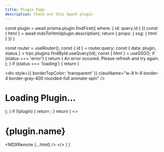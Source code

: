 ```yaml
---
title: Plugin Page
description: Check out this Spark plugin
---
```



  const plugin = await prisma.plugin.findFirst({ where: { id: query.id } })
  const { html } = await mdxToHtml(plugin.description);
  return { props: { ssg: { html } }}
}
 
  const router = useRouter();
  const { id } = router.query;
  const { data: plugin, status } = trpc.plugins.findById.useQuery(id);
  const { html } = useSSG();
  if (status === 'error') {
    return (
      <Callout type="error">An error occured. Please refresh and try again.</Callout>
    );
  }
  if (status === 'loading') {
    return (
      <div className="flex items-center justify-center">
        <div style={{ borderTopColor: 'transparent' }} className="w-8 h-8 border-4 border-gray-400 rounded-full animate-spin" />
        <h1 className="ml-2 font-extrabold text-lg">Loading Plugin...</h1>
      </div>
    );
  }
  if (!plugin) {
    return <Error statusCode={404} />;
  }
  return (
    <>
      <div className='max-w-screen-lg mx-auto pt-4 pb-8 mb-16 border-b border-gray-400 border-opacity-20'>
        <h1><span className='font-bold leading-tight lg:text-5xl'>{plugin.name}</span></h1>
      </div>
      <MDXRemote {...html} />
    </>
  )
}
 
<Stars />
